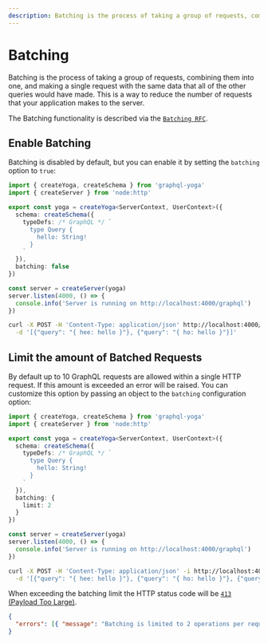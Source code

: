 ```yaml
---
description: Batching is the process of taking a group of requests, combining them into one, and making a single request with the same data that all of the other queries would have made.
---
```



# Batching

Batching is the process of taking a group of requests, combining them into one, and making a single request with the same data that all of the other queries would have made.
This is a way to reduce the number of requests that your application makes to the server.

The Batching functionality is described via the [`Batching RFC`](https://github.com/graphql/graphql-over-http/blob/main/rfcs/Batching.md).

## Enable Batching

Batching is disabled by default, but you can enable it by setting the `batching` option to `true`:

```ts filename="Disable batching"
import { createYoga, createSchema } from 'graphql-yoga'
import { createServer } from 'node:http'

export const yoga = createYoga<ServerContext, UserContext>({
  schema: createSchema({
    typeDefs: /* GraphQL */ `
      type Query {
        hello: String!
      }
    `
  }),
  batching: false
})

const server = createServer(yoga)
server.listen(4000, () => {
  console.info('Server is running on http://localhost:4000/graphql')
})
```

```bash filename="Execute batched operation"
curl -X POST -H 'Content-Type: application/json' http://localhost:4000/graphql \
  -d '[{"query": "{ hee: hello }"}, {"query": "{ ho: hello }"}]'
```

## Limit the amount of Batched Requests

By default up to 10 GraphQL requests are allowed within a single HTTP request. If this amount is exceeded an error will be raised.
You can customize this option by passing an object to the `batching` configuration option:

```ts filename="Limit the amount of Batched Requests to 2"
import { createYoga, createSchema } from 'graphql-yoga'
import { createServer } from 'node:http'

export const yoga = createYoga<ServerContext, UserContext>({
  schema: createSchema({
    typeDefs: /* GraphQL */ `
      type Query {
        hello: String!
      }
    `
  }),
  batching: {
    limit: 2
  }
})

const server = createServer(yoga)
server.listen(4000, () => {
  console.info('Server is running on http://localhost:4000/graphql')
})
```

```bash filename="Execute batched operation (exceed limit)"
curl -X POST -H 'Content-Type: application/json' -i http://localhost:4000/graphql \
  -d '[{"query": "{ hee: hello }"}, {"query": "{ ho: hello }"}, {"query": "{ holla: hello }"}]'
```

When exceeding the batching limit the HTTP status code will be [`413` (Payload Too Large)](https://developer.mozilla.org/en-US/docs/Web/HTTP/Status/413).

```json filename="GraphQL Error response"
{
  "errors": [{ "message": "Batching is limited to 2 operations per request." }]
}
```
